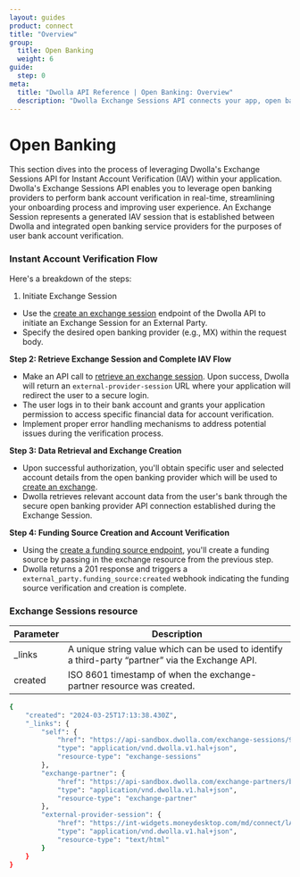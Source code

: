 ```yaml
---
layout: guides
product: connect
title: "Overview"
group:
  title: Open Banking
  weight: 6
guide:
  step: 0
meta:
  title: "Dwolla API Reference | Open Banking: Overview"
  description: "Dwolla Exchange Sessions API connects your app, open banking providers and user banks. Streamline onboarding with instant account verification and leverage Dwolla's pre-integrated solutions."
---
```


# Open Banking

This section dives into the process of leveraging Dwolla's Exchange Sessions API for Instant Account Verification (IAV) within your application. Dwolla's Exchange Sessions API enables you to leverage open banking providers to perform bank account verification in real-time, streamlining your onboarding process and improving user experience. An Exchange Session represents a generated IAV session that is established between Dwolla and integrated open banking service providers for the purposes of user bank account verification.

### Instant Account Verification Flow

Here's a breakdown of the steps:

1. Initiate Exchange Session

- Use the [create an exchange session](/docs/connect/api-reference/open-banking/create-exchange-session-for-an-external-party) endpoint of the Dwolla API to initiate an Exchange Session for an External Party.
- Specify the desired open banking provider (e.g., MX) within the request body.

**Step 2: Retrieve Exchange Session and Complete IAV Flow**

- Make an API call to [retrieve an exchange session](/docs/connect/api-reference/open-banking/retrieve-an-exchange-session). Upon success, Dwolla will return an `external-provider-session` URL where your application will redirect the user to a secure login.
- The user logs in to their bank account and grants your application permission to access specific financial data for account verification.
- Implement proper error handling mechanisms to address potential issues during the verification process.

**Step 3: Data Retrieval and Exchange Creation**

- Upon successful authorization, you'll obtain specific user and selected account details from the open banking provider which will be used to [create an exchange](/docs/connect/api-reference/exchanges/create-exchange-for-an-external-party).
- Dwolla retrieves relevant account data from the user's bank through the secure open banking provider API connection established during the Exchange Session.

**Step 4: Funding Source Creation and Account Verification**

- Using the [create a funding source endpoint](/docs/connect/api-reference/funding-sources/create-for-external-party), you'll create a funding source by passing in the exchange resource from the previous step.
- Dwolla returns a 201 response and triggers a `external_party.funding_source:created` webhook indicating the funding source verification and creation is complete.

### Exchange Sessions resource

| Parameter | Description                                                                                       |
| --------- | ------------------------------------------------------------------------------------------------- |
| \_links   | A unique string value which can be used to identify a third-party “partner” via the Exchange API. |
| created   | ISO 8601 timestamp of when the exchange-partner resource was created.                             |

```bash
{
    "created": "2024-03-25T17:13:38.430Z",
    "_links": {
        "self": {
            "href": "https://api-sandbox.dwolla.com/exchange-sessions/9b7fb629-0fad-44f4-8c5e-44c25a0bfa8e",
            "type": "application/vnd.dwolla.v1.hal+json",
            "resource-type": "exchange-sessions"
        },
        "exchange-partner": {
            "href": "https://api-sandbox.dwolla.com/exchange-partners/bca8d065-49a5-475b-a6b4-509bc8504d22",
            "type": "application/vnd.dwolla.v1.hal+json",
            "resource-type": "exchange-partner"
        },
        "external-provider-session": {
            "href": "https://int-widgets.moneydesktop.com/md/connect/lAfkc7m897s3t1ks9mmwyj4ry7Zq0xql4grzAg1kz77x7c9jrwls1t22w6xt8d2lsxx9zpqv30js3wswfdwcrpAsqgbAfkqwpksp7c2chsx167xy90Asfc67dkj9y48y8p142xw3yp4x5l9t9gkk6m3yk5vwsvyq2qq7w9trszxwdl14lmkg7l6949bn5n41chdkbnxycy40n9b6fkbdwl6qt5wl107k1x8srvlkpz325p412x9tkyA5clf39109lsfrgz2lkgsvntqf7l0zzwb5hl658gdjbxwhb52krwybnbdAqfq69cdy54l05jkvfwyf01q89x48jtgtx290lzjdfcty1lwb8d648wns/eyJ1aV9tZXNzYWdlX3ZlcnNpb24iOjQsInVpX21lc3NhZ2Vfd2Vidmlld191cmxfc2NoZW1lIjoibXgiLCJtb2RlIjoidmVyaWZpY2F0aW9uIn0%3D",
            "type": "application/vnd.dwolla.v1.hal+json",
            "resource-type": "text/html"
        }
    }
}
```
